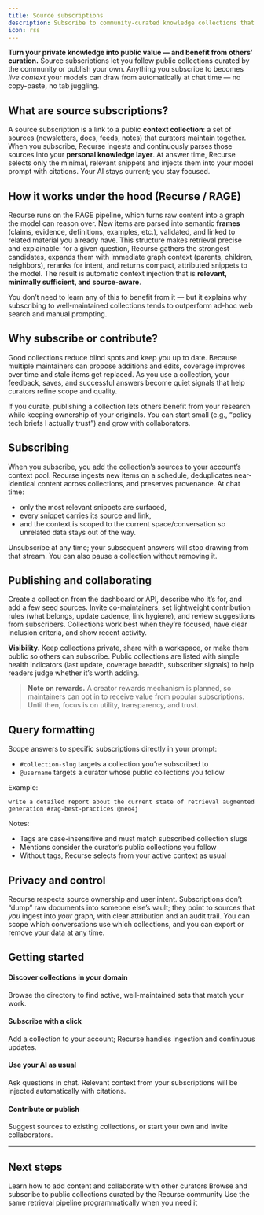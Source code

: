 ```yaml
---
title: Source subscriptions
description: Subscribe to community-curated knowledge collections that automatically enrich your AI’s context
icon: rss
---
```


**Turn your private knowledge into public value — and benefit from others’ curation.** Source subscriptions let you follow public collections curated by the community or publish your own. Anything you subscribe to becomes *live context* your models can draw from automatically at chat time — no copy-paste, no tab juggling.

## What are source subscriptions?

A source subscription is a link to a public **context collection**: a set of sources (newsletters, docs, feeds, notes) that curators maintain together. When you subscribe, Recurse ingests and continuously parses those sources into your **personal knowledge layer**. At answer time, Recurse selects only the minimal, relevant snippets and injects them into your model prompt with citations. Your AI stays current; you stay focused.

## How it works under the hood (Recurse / RAGE)

Recurse runs on the RAGE pipeline, which turns raw content into a graph the model can reason over. New items are parsed into semantic **frames** (claims, evidence, definitions, examples, etc.), validated, and linked to related material you already have. This structure makes retrieval precise and explainable: for a given question, Recurse gathers the strongest candidates, expands them with immediate graph context (parents, children, neighbors), reranks for intent, and returns compact, attributed snippets to the model. The result is automatic context injection that is **relevant, minimally sufficient, and source-aware**.

You don’t need to learn any of this to benefit from it — but it explains why subscribing to well-maintained collections tends to outperform ad-hoc web search and manual prompting.

## Why subscribe or contribute?

Good collections reduce blind spots and keep you up to date. Because multiple maintainers can propose additions and edits, coverage improves over time and stale items get replaced. As you use a collection, your feedback, saves, and successful answers become quiet signals that help curators refine scope and quality.

If you curate, publishing a collection lets others benefit from your research while keeping ownership of your originals. You can start small (e.g., “policy tech briefs I actually trust”) and grow with collaborators.

## Subscribing

When you subscribe, you add the collection’s sources to your account’s context pool. Recurse ingests new items on a schedule, deduplicates near-identical content across collections, and preserves provenance. At chat time:

- only the most relevant snippets are surfaced,
- every snippet carries its source and link,
- and the context is scoped to the current space/conversation so unrelated data stays out of the way.

Unsubscribe at any time; your subsequent answers will stop drawing from that stream. You can also pause a collection without removing it.

## Publishing and collaborating

Create a collection from the dashboard or API, describe who it’s for, and add a few seed sources. Invite co-maintainers, set lightweight contribution rules (what belongs, update cadence, link hygiene), and review suggestions from subscribers. Collections work best when they’re focused, have clear inclusion criteria, and show recent activity.

**Visibility.** Keep collections private, share with a workspace, or make them public so others can subscribe. Public collections are listed with simple health indicators (last update, coverage breadth, subscriber signals) to help readers judge whether it’s worth adding.

> **Note on rewards.** A creator rewards mechanism is planned, so maintainers can opt in to receive value from popular subscriptions. Until then, focus is on utility, transparency, and trust.

## Query formatting

Scope answers to specific subscriptions directly in your prompt:

- `#collection-slug` targets a collection you’re subscribed to
- `@username` targets a curator whose public collections you follow

Example:

```
write a detailed report about the current state of retrieval augmented generation #rag-best-practices @neo4j
```

Notes:

- Tags are case-insensitive and must match subscribed collection slugs
- Mentions consider the curator’s public collections you follow
- Without tags, Recurse selects from your active context as usual

## Privacy and control

Recurse respects source ownership and user intent. Subscriptions don’t “dump” raw documents into someone else’s vault; they point to sources that *you* ingest into *your* graph, with clear attribution and an audit trail. You can scope which conversations use which collections, and you can export or remove your data at any time.

## Getting started

<div className='fd-steps [&_h4]:fd-step'>

#### Discover collections in your domain
Browse the directory to find active, well-maintained sets that match your work.

#### Subscribe with a click
Add a collection to your account; Recurse handles ingestion and continuous updates.

#### Use your AI as usual
Ask questions in chat. Relevant context from your subscriptions will be injected automatically with citations.

#### Contribute or publish
Suggest sources to existing collections, or start your own and invite collaborators.

</div>

---

## Next steps

<Cards>
  <Card href="./Adding Content/manual-ingestion" title="Contribute to collections">
    Learn how to add content and collaborate with other curators
  </Card>
  <Card href="/docs/dashboard" title="Explore community collections">
    Browse and subscribe to public collections curated by the Recurse community
  </Card>
  <Card href="./Retrieving Content/via-api" title="Develop with the API">
    Use the same retrieval pipeline programmatically when you need it
  </Card>
</Cards>
